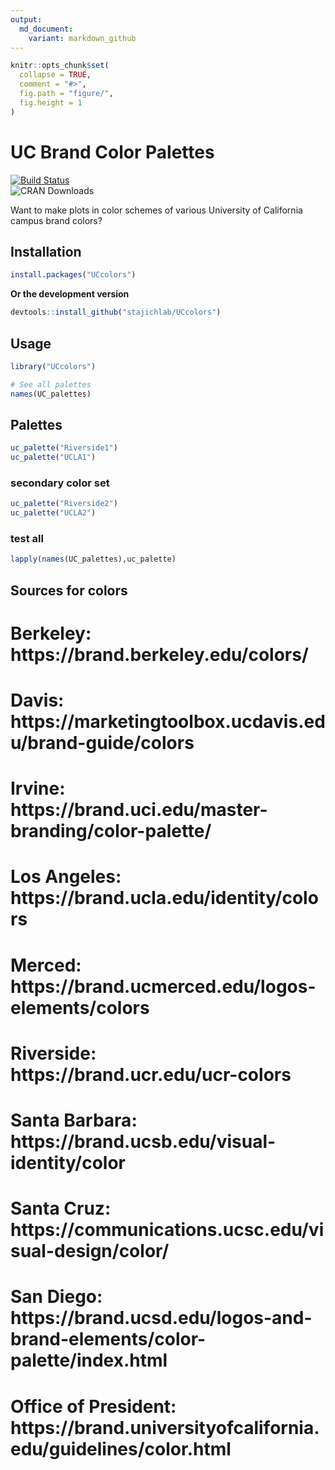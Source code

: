 ```yaml
---
output:
  md_document:
    variant: markdown_github
---
```


<!-- README.md is generated from README.Rmd. Please edit that file -->

```r
knitr::opts_chunk$set(
  collapse = TRUE,
  comment = "#>",
  fig.path = "figure/",
  fig.height = 1
)
```

# UC Brand Color Palettes

[![Build Status](https://travis-ci.org/stajichlab/UCcolors.png)](https://travis-ci.org/stajichlab/UCcolors)  
![CRAN Downloads](http://cranlogs.r-pkg.org/badges/UCcolors)


Want to make plots in color schemes of various University of California campus brand colors?

## Installation

```r
install.packages("UCcolors")
```

__Or the development version__

```r
devtools::install_github("stajichlab/UCcolors")
```

## Usage

```r
library("UCcolors")

# See all palettes
names(UC_palettes)
```

## Palettes

```r
uc_palette("Riverside1")
uc_palette("UCLA1")

```

### secondary color set

```r
uc_palette("Riverside2")
uc_palette("UCLA2")
```
### test all
```r
lapply(names(UC_palettes),uc_palette)
```

## Sources for colors
# Berkeley: https://brand.berkeley.edu/colors/
# Davis: https://marketingtoolbox.ucdavis.edu/brand-guide/colors
# Irvine: https://brand.uci.edu/master-branding/color-palette/
# Los Angeles: https://brand.ucla.edu/identity/colors
# Merced: https://brand.ucmerced.edu/logos-elements/colors
# Riverside: https://brand.ucr.edu/ucr-colors
# Santa Barbara: https://brand.ucsb.edu/visual-identity/color
# Santa Cruz: https://communications.ucsc.edu/visual-design/color/
# San Diego: https://brand.ucsd.edu/logos-and-brand-elements/color-palette/index.html
# Office of President: https://brand.universityofcalifornia.edu/guidelines/color.html
